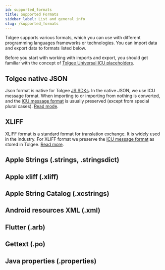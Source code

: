```yaml
---
id: supported_formats
title: Supported Formats
sidebar_label: List and general info
slug: /supported_formats
---
```


Tolgee supports various formats, which you can use with different programming languages frameworks or technologies.
You can import data and export data to formats listed below.

Before you start with working with imports and export, you should get familiar with the concept of [Tolgee Universal ICU placeholders](/platform/tolgee_universal_icu_placeholders).

## Tolgee native JSON

Json format is native for Tolgee [JS SDKs](/js-sdk). In the native JSON, we use ICU message format. When importing to or importing
from nothing is converted, and the [ICU message format](/platform/translation_process/icu_message_format)
is usually preserved (except from special plural cases). [Read mode](json).

## XLIFF

XLIFF format is a standard format for translation exchange. It is widely used in the industry. For XLIFF format
we preserve the [ICU message format](/platform/translation_process/icu_message_format)
as stored in Tolgee. [Read more](xliff).

## Apple Strings (.strings, .stringsdict)

## Apple xliff (.xliff)

## Apple String Catalog (.xcstrings)

## Android resources XML (.xml)

## Flutter (.arb)

## Gettext (.po)

## Java properties (.properties)

